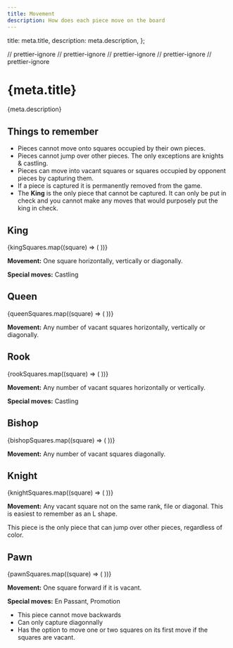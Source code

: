 ```yaml
---
title: Movement
description: How does each piece move on the board
---
```


  title: meta.title,
  description: meta.description,
};

// prettier-ignore
// prettier-ignore
// prettier-ignore
// prettier-ignore
// prettier-ignore

<h1 id={meta.title.split(" ").join("-").toLowerCase()}>{meta.title}</h1>

<p className="lead">{meta.description}</p>

## Things to remember

- Pieces cannot move onto squares occupied by their own pieces.
- Pieces cannot jump over other pieces. The only exceptions are <Link href="/docs/rules/movement#knight">knights</Link> & <Link href="/docs/rules/special-moves#castling">castling</Link>.
- Pieces can move into vacant squares or squares occupied by opponent pieces by capturing them.
- If a piece is captured it is permanently removed from the game.
- The **King** is the only piece that cannot be captured. It can only be put in check and you cannot make any moves that would purposely put the king in check.

<section className="max-w-sm mx-auto">

## King

<Chessboard fen="8/8/8/8/3K4/8/8/8 w - - 0 1">
  {kingSquares.map((square) => (
    <MoveMarker key={square} slot={square} />
  ))}
</Chessboard>

**Movement:** One square horizontally, vertically or diagonally.

**Special moves:** <Link href="/docs/rules/special-moves#castling">Castling</Link>

</section>

<section className="max-w-sm mx-auto">

## Queen

<Chessboard fen="8/8/8/8/3Q4/8/8/8 w - - 0 1">
  {queenSquares.map((square) => (
    <MoveMarker key={square} slot={square} />
  ))}
</Chessboard>

**Movement:** Any number of vacant squares horizontally, vertically or diagonally.

</section>

<section className="max-w-sm mx-auto">

## Rook

<Chessboard fen="8/8/8/8/3R4/8/8/8 w - - 0 1">
  {rookSquares.map((square) => (
    <MoveMarker key={square} slot={square} />
  ))}
</Chessboard>

**Movement:** Any number of vacant squares horizontally or vertically.

**Special moves:** <Link href="/docs/rules/special-moves#castling">Castling</Link>

</section>

<section className="max-w-sm mx-auto">

## Bishop

<Chessboard fen="8/8/8/8/3B4/8/8/8 w - - 0 1">
  {bishopSquares.map((square) => (
    <MoveMarker key={square} slot={square} />
  ))}
</Chessboard>

**Movement:** Any number of vacant squares diagonally.

</section>

<section className="max-w-sm mx-auto">

## Knight

<Chessboard fen="8/8/8/8/3N4/8/8/8 w - - 0 1">
  {knightSquares.map((square) => (
    <MoveMarker key={square} slot={square} />
  ))}
</Chessboard>

**Movement:** Any vacant square not on the same rank, file or diagonal. This is easiest to remember as an L shape.

<Callout title="Note:">

This piece is the only piece that can jump over other pieces, regardless of color.

</Callout>

</section>

<section className="max-w-sm mx-auto">

## Pawn

<Chessboard fen="8/8/8/8/8/8/3PP3/8 w - - 0 1">
  {pawnSquares.map((square) => (
    <MoveMarker key={square} slot={square} />
  ))}
</Chessboard>

**Movement:** One square forward if it is vacant.

**Special moves:** <Link href="/docs/rules/special-moves#en-passant">En Passant</Link>, <Link href="/docs/rules/special-moves#promotion">Promotion</Link>

<Callout title="Note:">

- This piece cannot move backwards
- Can only capture diagonnally
- Has the option to move one or two squares on its first move if the squares are vacant.

</Callout>

</section>
